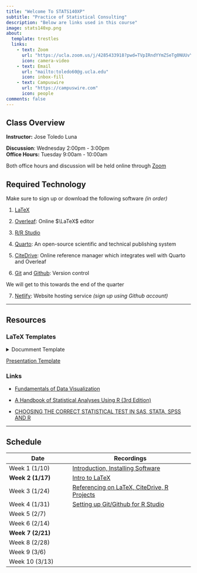 ```yaml
---
title: "Welcome To STATS140XP"
subtitle: "Practice of Statistical Consulting"
description: "Below are links used in this course"
image: stats140xp.png
about:
  template: trestles
  links:
    - text: Zoom
      url: "https://ucla.zoom.us/j/4285433918?pwd=TVpIRndYYmZSeTg0NUUvYlhTWllUQT09"
      icon: camera-video
    - text: Email
      url: "mailto:toledo60@g.ucla.edu"
      icon: inbox-fill
    - text: Campuswire
      url: "https://campuswire.com"
      icon: people
comments: false
---
```


::: column-page
## Class Overview

**Instructor:** Jose Toledo Luna

**Discussion**: Wednesday 2:00pm - 3:00pm <br/> **Office Hours:** Tuesday 9:00am - 10:00am

Both office hours and discussion will be held online through [Zoom](https://ucla.zoom.us/j/4285433918?pwd=TVpIRndYYmZSeTg0NUUvYlhTWllUQT09)

## Required Technology

Make sure to sign up or download the following software *(in order)*

1.  [LaTeX](https://www.latex-project.org/get/)

2.  [Overleaf](https://www.overleaf.com): Online $\LaTeX$ editor

3.  [R/R Studio](https://posit.co/download/rstudio-desktop/)

4.  [Quarto](https://quarto.org): An open-source scientific and technical publishing system

5.  [CiteDrive](https://app.citedrive.com): Online reference manager which integrates well with Quarto and Overleaf

6.  [Git](https://git-scm.com/downloads) and [Github](https://github.com): Version control

We will get to this towards the end of the quarter

7.  [Netlify](https://www.netlify.com): Website hosting service *(sign up using Github account)*

------------------------------------------------------------------------

## Resources

### LaTeX Templates

<details>

<summary>Documment Template</summary>

```r
\documentclass[11pt,letterpaper]{article}
\usepackage[top=1in,bottom=1in,left=1in,right=1in]{geometry}
\usepackage{amsmath,amsfonts,amssymb,amsthm, bm}
\usepackage{indentfirst,setspace}
\usepackage{graphicx}
\usepackage{enumitem}
\setlength\parindent{0pt}
\renewcommand{\baselinestretch}{1.1}


\begin{document}

\begin{flushleft}
NAME \hfill CLASS
\rule{\textwidth}{.5pt}
\end{flushleft}



\end{document}
```

</details>



[Presentation Template](https://www.overleaf.com/latex/templates/simpleplus-beamertheme/wfmfjhdcrdfx)





### Links

-   [Fundamentals of Data Visualization](https://clauswilke.com/dataviz/)

-   [A Handbook of Statistical Analyses Using R (3rd Edition)](https://cran.r-project.org/web/packages/HSAUR3/)

-   [CHOOSING THE CORRECT STATISTICAL TEST IN SAS, STATA, SPSS AND R](https://stats.oarc.ucla.edu/other/mult-pkg/whatstat/)

------------------------------------------------------------------------

## Schedule

| **Date**          | Recordings                                                                                                                                                      |
|-------------------------|-----------------------------------------------|
| Week 1 (1/10)     | [Introduction, Installing Software](https://ucla.zoom.us/rec/share/MPUg4L6xX3uA6G3tmiaSZ0PFMBdAHBoxzM6681FQgH52F2h6UNtcwULDqBNlRqb-.sxcyH0Uo4wZ-SJgb)           |
| **Week 2 (1/17)** | [Intro to LaTeX](https://ucla.zoom.us/rec/share/tkUdRGTTeuL99eNX8VZoFdHbJ2p30HjMDpYTs5XLQ3ppTWI8VUmhlvlXpUsPnxMo.ioLfQQv7kS1LkBLQ)                              |
| Week 3 (1/24)     | [Referencing on LaTeX, CiteDrive, R Projects](https://ucla.zoom.us/rec/share/Jjpatc7CLNpisJ2wCCD0LsR5So3NXznjcPWPBKIt4JRFEmsLMp_3aYTM_COYHIyX.XSHAAkaHBZNLqBJ-) |
| Week 4 (1/31)     | [Setting up Git/Github for R Studio](https://ucla.zoom.us/rec/share/8qzl7jhK2jm2aAt4aR6IVngpDjIk1FhFNvi_FrQonz5HQZCYtaazBxkS8qwaRss._dutcJTTbi-Dmc1h)           |
| Week 5 (2/7)      |                                                                                                                                                                 |
| Week 6 (2/14)     |                                                                                                                                                                 |
| **Week 7 (2/21)** |                                                                                                                                                                 |
| Week 8 (2/28)     |                                                                                                                                                                 |
| Week 9 (3/6)      |                                                                                                                                                                 |
| Week 10 (3/13)    |                                                                                                                                                                 |
:::
